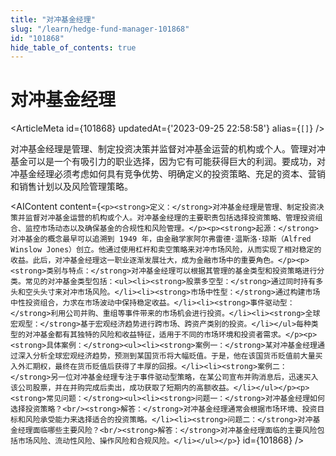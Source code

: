 ```yaml
---
title: "对冲基金经理"
slug: "/learn/hedge-fund-manager-101868"
id: "101868"
hide_table_of_contents: true
---
```



# 对冲基金经理

<ArticleMeta id={101868} updatedAt={'2023-09-25 22:58:58'} alias={`[]`} />
<div className='border-solid border-b border-t-0 my-4 border-[var(--ifm-color-gray-300)]' />

对冲基金经理是管理、制定投资决策并监督对冲基金运营的机构或个人。管理对冲基金可以是一个有吸引力的职业选择，因为它有可能获得巨大的利润。要成功，对冲基金经理必须考虑如何具有竞争优势、明确定义的投资策略、充足的资本、营销和销售计划以及风险管理策略。

<AIContent content={`<p><strong>定义：</strong>对冲基金经理是管理、制定投资决策并监督对冲基金运营的机构或个人。对冲基金经理的主要职责包括选择投资策略、管理投资组合、监控市场动态以及确保基金的合规性和风险管理。</p><p><strong>起源：</strong>对冲基金的概念最早可以追溯到 1949 年，由金融学家阿尔弗雷德·温斯洛·琼斯（Alfred Winslow Jones）创立。他通过使用杠杆和卖空策略来对冲市场风险，从而实现了相对稳定的收益。此后，对冲基金经理这一职业逐渐发展壮大，成为金融市场中的重要角色。</p><p><strong>类别与特点：</strong>对冲基金经理可以根据其管理的基金类型和投资策略进行分类。常见的对冲基金类型包括：<ul><li><strong>股票多空型：</strong>通过同时持有多头和空头头寸来对冲市场风险。</li><li><strong>市场中性型：</strong>通过构建市场中性投资组合，力求在市场波动中保持稳定收益。</li><li><strong>事件驱动型：</strong>利用公司并购、重组等事件带来的市场机会进行投资。</li><li><strong>全球宏观型：</strong>基于宏观经济趋势进行跨市场、跨资产类别的投资。</li></ul>每种类型的对冲基金都有其独特的风险和收益特征，适用于不同的市场环境和投资者需求。</p><p><strong>具体案例：</strong><ul><li><strong>案例一：</strong>某对冲基金经理通过深入分析全球宏观经济趋势，预测到某国货币将大幅贬值。于是，他在该国货币贬值前大量买入外汇期权，最终在货币贬值后获得了丰厚的回报。</li><li><strong>案例二：</strong>另一位对冲基金经理专注于事件驱动型策略，在某公司宣布并购消息后，迅速买入该公司股票，并在并购完成后卖出，成功获取了短期内的高额收益。</li></ul></p><p><strong>常见问题：</strong><ul><li><strong>问题一：</strong>对冲基金经理如何选择投资策略？<br/><strong>解答：</strong>对冲基金经理通常会根据市场环境、投资目标和风险承受能力来选择适合的投资策略。</li><li><strong>问题二：</strong>对冲基金经理面临哪些主要风险？<br/><strong>解答：</strong>对冲基金经理面临的主要风险包括市场风险、流动性风险、操作风险和合规风险。</li></ul></p>`} id={101868} />
